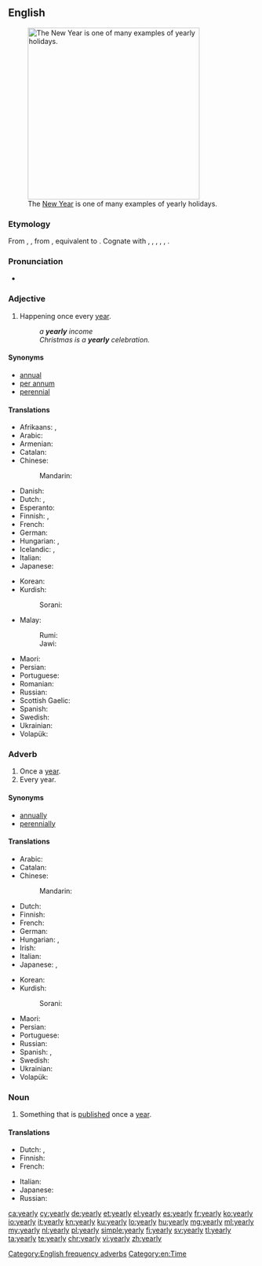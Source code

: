 ==English==
[[File:OperaSydney-Fuegos2006-342289398.jpg|thumb|350px|upright|The [[New Year]] is one of many examples of yearly holidays.]]

===Etymology===
From {{etyl|enm|en}} {{term|yeerly|lang=enm}}, {{term|yerely|lang=enm}}, from {{etyl|ang|en}} {{term/t|ang|ġēarlīc||yearly, of the year, annual}}, equivalent to {{suffix|year|ly}}. Cognate with {{etyl|sco|-}} {{term|yerelie||yearly|lang=sco}}, {{etyl|fy|-}} {{term|jierliks||yearly|lang=fy}}, {{etyl|nl|-}} {{term|jaarlijks||yearly|lang=nl}}, {{etyl|de|-}} {{term|jährlich||yearly|lang=de}}, {{etyl|sv|-}} {{term|årlig||yearly|lang=sv}}, {{etyl|is|-}} {{term|árlegur||yearly|lang=is}}.

===Pronunciation===
* {{audio|en-us-yearly.ogg|Audio (US)}}

===Adjective===
{{en-adj|-}}

# Happening once every [[year]].
#: ''a '''yearly''' income''
#: ''Christmas is a '''yearly''' celebration.''

====Synonyms====
* [[annual]]
* [[per annum]]
* [[perennial]]

====Translations====
{{trans-top|happening once every year}}
* Afrikaans: {{t-|af|jaarliks}}, {{t-|af|jaarlikse}}
* Arabic: {{t-|ar|سنوي|tr=sanáwiy}}
* Armenian: {{t-|hy|տարեկան|tr=tarekan}}
* Catalan: {{t-|ca|anual}}
* Chinese:
*: Mandarin: {{t-|cmn|每年|alt=每年的|tr=měinián-de|sc=Hani}}
* Danish: {{t+|da|årlig}}
* Dutch: {{t+|nl|jaarlijks}}, {{t+|nl|jaarlijkse}}
* Esperanto: {{t-|eo|ĉiujara}}
* Finnish: {{t+|fi|vuosittainen}}, {{t+|fi|jokavuotinen}}
* French: {{t+|fr|annuel|m}}
* German: {{t+|de|jährlich}}
* Hungarian: {{t-|hu|évenkénti}}, {{t+|hu|évi}}
* Icelandic: {{t+|is|árlegur}}, {{t-|is|árviss}}
* Italian: {{t+|it|annuale}}
* Japanese: {{t-|ja|毎年|alt=毎年の|tr=まいとしの, maitoshi-no}}
{{trans-mid}}
* Korean: {{t-|ko|매년의|tr=maenyeon-ui|sc=Kore}}
* Kurdish:
*: Sorani: {{t-|ku|ساڵانه‌|tr=sALAna|sc=ku-Arab}}
* Malay:
*: Rumi: {{t-|ms|tahunan}}
*: Jawi: {{t-|ms|تاهونن|sc=Arab}}
* Maori: {{t-|mi|huritau}}
* Persian: {{t+|fa|سالانه|sc=fa-Arab}}
* Portuguese: {{t+|pt|anual}}
* Romanian: {{t+|ro|anual|m|n}}
* Russian: {{t+|ru|ежегодный|tr=ježegódnyj}}
* Scottish Gaelic: {{t-|gd|bliadhnail}}
* Spanish: {{t+|es|anual}}
* Swedish: {{t+|sv|årlig}}
* Ukrainian: {{t-|uk|щорічний|m|tr=shchorichny|sc=Cyrl}}
* Volapük: {{t+|vo|alyelik}}
{{trans-bottom}}

===Adverb===
{{en-adv|-}}

# Once a [[year]].
# Every year.

====Synonyms====
* [[annually]]
* [[perennially]]

====Translations====
{{trans-top|once a year}}
* Arabic: {{t-|ar|سنويًا|tr=sanawíyyan}}
* Catalan: {{t+|ca|anualment}}
* Chinese:
*: Mandarin: {{t-|cmn|每年|tr=měinián|sc=Hani}}
* Dutch: {{t+|nl|jaarlijks}}
* Finnish: {{t-|fi|vuosittain}}
* French: {{t+|fr|annuellement}}
* German: {{t+|de|jährlich}}
* Hungarian: {{t-|hu|évenként}}, {{t+|hu|évente}}
* Irish: {{tø|ga|[[in éadan]] [[an]] [[bliain|bliana]]}}
* Italian: {{t-|it|annnualmente}}
* Japanese: {{t-|ja|年一回|alt=年一回の|tr=ねんいっかいの, nen-ikkai-no}}, {{t-|ja|毎年|tr=maitoshi}}
{{trans-mid}}
* Korean: {{t+|ko|해마다|tr=haemada|sc=Kore}}
* Kurdish:
*: Sorani: {{t-|ku|ساڵانه‌|tr=sALAna|sc=ku-Arab}}
* Maori: {{t-|mi|ā-tau}}
* Persian: {{t+|fa|سالانه|sc=fa-Arab}}
* Portuguese: {{t-|pt|anualmente}}
* Russian: {{t+|ru|ежегодно|tr=ježegódno}}
* Spanish: {{t+|es|anualmente}}, {{tø|es|[[cada]] [[año]]}}
* Swedish: {{t+|sv|årligen}}
* Ukrainian: {{t-|uk|щорічно|tr=shchorichno|sc=Cyrl}}
* Volapük: {{t+|vo|alyelo}}
{{trans-bottom}}

===Noun===
{{en-noun|yearlies}}

# Something that is [[publish]]ed once a [[year]].

====Translations====
{{trans-top|something that is published once a year}}
* Dutch: {{t-|nl|jaaruitgave|f}}, {{t-|nl|jaarlijkse uitgave|f}}
* Finnish: {{t-|fi|vuosikirja}}
* French: {{t+|fr|annuaire|m}}
{{trans-mid}}
* Italian: {{t+|it|annuario|m}}
* Japanese: {{t-|ja|年刊の|tr=ねんかんの, nenkanno|sc=Jpan}}
* Russian: {{t+|ru|ежегодник|m|tr=ježegódnik}}
{{trans-bottom}}

[[Category:English frequency adverbs]]
[[Category:en:Time]]

[[ca:yearly]]
[[cy:yearly]]
[[de:yearly]]
[[et:yearly]]
[[el:yearly]]
[[es:yearly]]
[[fr:yearly]]
[[ko:yearly]]
[[io:yearly]]
[[it:yearly]]
[[kn:yearly]]
[[ku:yearly]]
[[lo:yearly]]
[[hu:yearly]]
[[mg:yearly]]
[[ml:yearly]]
[[my:yearly]]
[[nl:yearly]]
[[pl:yearly]]
[[simple:yearly]]
[[fi:yearly]]
[[sv:yearly]]
[[tl:yearly]]
[[ta:yearly]]
[[te:yearly]]
[[chr:yearly]]
[[vi:yearly]]
[[zh:yearly]]